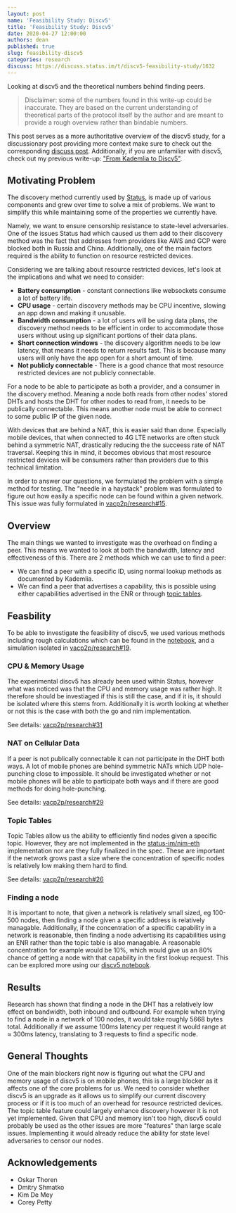 ```yaml
---
layout: post
name: 'Feasibility Study: Discv5'
title: 'Feasibility Study: Discv5'
date: 2020-04-27 12:00:00
authors: dean
published: true
slug: feasibility-discv5
categories: research
discuss: https://discuss.status.im/t/discv5-feasibility-study/1632
---
```


Looking at discv5 and the theoretical numbers behind finding peers.

<!--truncate-->

> Disclaimer: some of the numbers found in this write-up could be inaccurate. They are based on the current understanding of theoretical parts of the protocol itself by the author and are meant to provide a rough overview rather than bindable numbers.

This post serves as a more authoritative overview of the discv5 study, for a discussionary post providing more context make sure to check out the corresponding [discuss post](https://discuss.status.im/t/discv5-feasibility-study/1632). Additionally, if you are unfamiliar with discv5, check out my previous write-up: ["From Kademlia to Discv5"](https://vac.dev/kademlia-to-discv5).

## Motivating Problem

The discovery method currently used by [Status](https://status.im), is made up of various components and grew over time to solve a mix of problems. We want to simplify this while maintaining some of the properties we currently have.

Namely, we want to ensure censorship resistance to state-level adversaries. One of the issues Status had which caused us them add to their discovery method was the fact that addresses from providers like AWS and GCP were blocked both in Russia and China. Additionally, one of the main factors required is the ability to function on resource restricted devices.

Considering we are talking about resource restricted devices, let's look at the implications and what we need to consider:

- **Battery consumption** - constant connections like websockets consume a lot of battery life.
- **CPU usage** - certain discovery methods may be CPU incentive, slowing an app down and making it unusable.
- **Bandwidth consumption** - a lot of users will be using data plans, the discovery method needs to be efficient in order to accommodate those users without using up significant portions of their data plans.
- **Short connection windows** - the discovery algorithm needs to be low latency, that means it needs to return results fast. This is because many users will only have the app open for a short amount of time.
- **Not publicly connectable** - There is a good chance that most resource restricted devices are not publicly connectable.

For a node to be able to participate as both a provider, and a consumer in the discovery method. Meaning a node both reads from other nodes' stored DHTs and hosts the DHT for other nodes to read from, it needs to be publically connectable. This means another node must be able to connect to some public IP of the given node.

With devices that are behind a NAT, this is easier said than done. Especially mobile devices, that when connected to 4G LTE networks are often stuck behind a symmetric NAT, drastically reducing the the succeess rate of NAT traversal. Keeping this in mind, it becomes obvious that most resource restricted devices will be consumers rather than providers due to this technical limitation.

In order to answer our questions, we formulated the problem with a simple method for testing. The "needle in a haystack" problem was formulated to figure out how easily a specific node can be found within a given network. This issue was fully formulated in [vacp2p/research#15](https://github.com/vacp2p/research/issues/15).

## Overview

The main things we wanted to investigate was the overhead on finding a peer. This means we wanted to look at both the bandwidth, latency and effectiveness of this. There are 2 methods which we can use to find a peer:

- We can find a peer with a specific ID, using normal lookup methods as documented by Kademlia.
- We can find a peer that advertises a capability, this is possible using either capabilities advertised in the ENR or through [topic tables](https://github.com/ethereum/devp2p/blob/master/discv5/discv5-theory.md#topic-advertisement).

## Feasbility

To be able to investigate the feasibility of discv5, we used various methods including rough calculations which can be found in the [notebook](https://vac.dev/discv5-notebook/), and a simulation isolated in [vacp2p/research#19](https://github.com/vacp2p/research/pull/19).

### CPU & Memory Usage

The experimental discv5 has already been used within Status, however what was noticed was that the CPU and memory usage was rather high. It therefore should be investiaged if this is still the case, and if it is, it should be isolated where this stems from. Additionally it is worth looking at whether or not this is the case with both the go and nim implementation.

See details: [vacp2p/research#31](https://github.com/vacp2p/research/issues/31)

### NAT on Cellular Data

If a peer is not publically connectable it can not participate in the DHT both ways. A lot of mobile phones are behind symmetric NATs which UDP hole-punching close to impossible. It should be investigated whether or not mobile phones will be able to participate both ways and if there are good methods for doing hole-punching.

See details: [vacp2p/research#29](https://github.com/vacp2p/research/issues/29)

### Topic Tables

Topic Tables allow us the ability to efficiently find nodes given a specific topic. However, they are not implemented in the [status-im/nim-eth](https://github.com/status-im/nim-eth/) implementation nor are they fully finalized in the spec. These are important if the network grows past a size where the concentration of specific nodes is relatively low making them hard to find.

See details: [vacp2p/research#26](https://github.com/vacp2p/research/issues/26)

### Finding a node

It is important to note, that given a network is relatively small sized, eg 100-500 nodes, then finding a node given a specific address is relatively managable. Additionally, if the concentration of a specific capability in a network is reasonable, then finding a node advertising its capabilities using an ENR rather than the topic table is also managable. A reasonable concentration for example would be 10%, which would give us an 80% chance of getting a node with that capability in the first lookup request. This can be explored more using our [discv5 notebook](https://vac.dev/discv5-notebook/#Needle-in-a-haystack-with-ENR-records-indicating-capabilities).

## Results

Research has shown that finding a node in the DHT has a relatively low effect on bandwidth, both inbound and outbound. For example when trying to find a node in a network of 100 nodes, it would take roughly 5668 bytes total. Additionally if we assume 100ms latency per request it would range at ≈ 300ms latency, translating to 3 requests to find a specific node.

## General Thoughts

One of the main blockers right now is figuring out what the CPU and memory usage of discv5 is on mobile phones, this is a large blocker as it affects one of the core problems for us. We need to consider whether discv5 is an upgrade as it allows us to simplify our current discovery process or if it is too much of an overhead for resource restricted devices. The topic table feature could largely enhance discovery however it is not yet implemented. Given that CPU and memory isn't too high, discv5 could probably be used as the other issues are more "features" than large scale issues. Implementing it would already reduce the ability for state level adversaries to censor our nodes.

## Acknowledgements

- Oskar Thoren
- Dmitry Shmatko
- Kim De Mey
- Corey Petty
